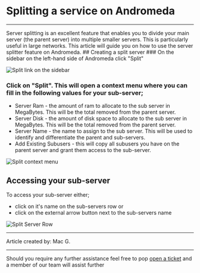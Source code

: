 

# Splitting a service on Andromeda
***
<Callout type="info" emoji=" " >
  Server splitting is an excellent feature that enables you to divide your main server (the parent server) into multiple smaller servers. This is particularly useful in large networks. This article will guide you on how to use the server splitter feature on Andromeda.
</Callout>
<Steps>
## Creating a split server
###  On the sidebar on the left-hand side of Andromeda click "Split"

![Split link on the sidebar](../assets/split-SB.png.png)

### Click on "Split". This will open a context menu where you can fill in the following values for your sub-server;
* Server Ram - the amount of ram to allocate to the sub server in MegaBytes. This will be the total removed from the parent server.
* Server Disk - the amount of disk space to allocate to the sub server in MegaBytes. This will be the total removed from the parent server.
* Server Name - the name to assign to the sub server. This will be used to identify and differentiate the parent and sub-servers.
* Add Existing Subusers - this will copy all subusers you have on the parent server and grant them access to the sub-server.

![Split context menu](../assets/split-CM.png)
</Steps>
## Accessing your sub-server

To access your sub-server either;
* click on it's name on the sub-servers row 
or
* click on the external arrow button next to the sub-servers name


![Split Server Row](../assets/split-ROW.png)

***

Article created by: Mac G.

***

Should you require any further assistance feel free to pop [open a ticket](https://billing.plutonode.com/submitticket.php) and a member of our team will assist further
